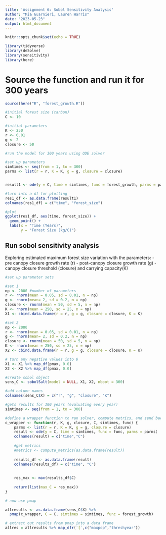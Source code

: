 ```yaml
---
title: 'Assignment 6: Sobol Sensitivity Analysis'
author: "Mia Guarnieri, Lauren Harris"
date: "2023-05-23"
output: html_document
---
```


```r
knitr::opts_chunk$set(echo = TRUE)

library(tidyverse)
library(deSolve)
library(sensitivity)
library(here)
```

# Source the function and run it for 300 years

```r
source(here("R", "forest_growth.R"))

#initial forest size (carbon)
C <- 10

#initial parameters
K <- 250
r <- 0.01
g <- 2
closure <- 50

#run the model for 300 years using ODE solver

#set up parameters
simtimes <- seq(from = 1, to = 300)
parms <- list(r = r, K = K, g = g, closure = closure)


result1 <- ode(y = C, time = simtimes, func = forest_growth, parms = parms)

#turn into a df for plotting
res1_df <- as.data.frame(result1)
colnames(res1_df) = c("time", "forest_size")

#plot
ggplot(res1_df, aes(time, forest_size)) + 
  geom_point() +
  labs(x = "Time (Years)",
       y = "Forest Size (kg/C)")

```

## Run sobol sensitivity analysis

Exploring estimated maximum forest size variation with the parameters:
- pre canopy closure growth rate (r)
- post-canopy closure growth rate (g)
- canopy closure threshold (closure) and carrying capacity(K)

```r
#set up parameter sets

#set 1
np <- 2000 #number of parameters
r <- rnorm(mean = 0.05, sd = 0.01, n = np)
g <- rnorm(mean= 2, sd = 0.2, n = np)
closure <- rnorm(mean = 50, sd = 5, n = np)
K <- rnorm(mean = 250, sd = 25, n = np)
X1 <- cbind.data.frame(r = r, g = g, closure = closure, K = K)

#set 2
np <- 2000
r <- rnorm(mean = 0.05, sd = 0.01, n = np)
g <- rnorm(mean= 2, sd = 0.2, n = np)
closure <- rnorm(mean = 50, sd = 5, n = np)
K <- rnorm(mean = 250, sd = 25, n = np)
X2 <- cbind.data.frame(r = r, g = g, closure = closure, K = K)

# turn any negative values into 0
X1 <- X1 %>% map_df(pmax, 0.0)
X2 <- X2 %>% map_df(pmax, 0.0)

#create sobol object
sens_C <- sobolSalt(model = NULL, X1, X2, nboot = 300)

#add column names
colnames(sens_C$X) = c("r", "g", "closure", "K")

#gets results for 300 years (evaluating every year)
simtimes <- seq(from = 1, to = 300)

#define a wrapper function to run solver, compute metrics, and send back results for each parameter
c_wrapper <- function(r, K, g, closure, C, simtimes, func) {
    parms <- list(r = r, K = K, g = g, closure = closure)
    result <- ode(y = C, time = simtimes, func = func, parms = parms) 
    colnames(result) = c("time","C")
  
    #get metrics
    #metrics <- compute_metrics(as.data.frame(result))
    
    results_df <- as.data.frame(result)
    colnames(results_df) = c("time", "C")
    
    
    res_max <- max(results_df$C)
    
    return(list(max_C = res_max))
}

# now use pmap

allresults <- as.data.frame(sens_C$X) %>% 
  pmap(c_wrapper, C = C, simtimes = simtimes, func = forest_growth)

# extract out results from pmap into a data frame
allres = allresults %>% map_dfr(`[`,c("maxpop","threshyear"))
```


